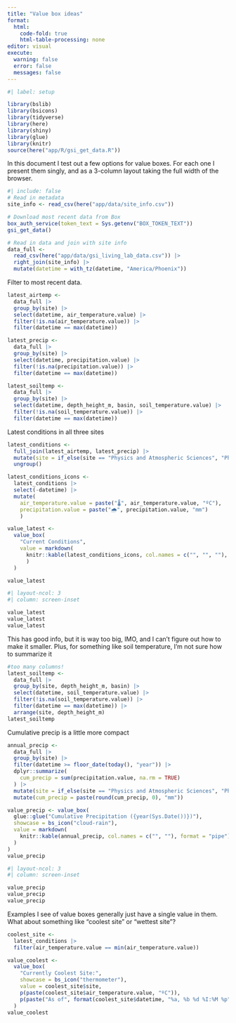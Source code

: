 ```yaml
---
title: "Value box ideas"
format: 
  html:
    code-fold: true
    html-table-processing: none
editor: visual
execute: 
  warning: false
  error: false
  messages: false
---
```


```r
#| label: setup

library(bslib)
library(bsicons)
library(tidyverse)
library(here)
library(shiny)
library(glue)
library(knitr)
source(here("app/R/gsi_get_data.R"))
```

In this document I test out a few options for value boxes.
For each one I present them singly, and as a 3-column layout taking the full width of the browser.

```r
#| include: false
# Read in metadata
site_info <- read_csv(here("app/data/site_info.csv"))

# Download most recent data from Box
box_auth_service(token_text = Sys.getenv("BOX_TOKEN_TEXT"))
gsi_get_data()

# Read in data and join with site info
data_full <- 
  read_csv(here("app/data/gsi_living_lab_data.csv")) |> 
  right_join(site_info) |> 
  mutate(datetime = with_tz(datetime, "America/Phoenix"))
```

Filter to most recent data.

```r
latest_airtemp <-
  data_full |> 
  group_by(site) |> 
  select(datetime, air_temperature.value) |> 
  filter(!is.na(air_temperature.value)) |> 
  filter(datetime == max(datetime)) 

latest_precip <-
  data_full |> 
  group_by(site) |> 
  select(datetime, precipitation.value) |> 
  filter(!is.na(precipitation.value)) |> 
  filter(datetime == max(datetime)) 

latest_soiltemp <- 
  data_full |> 
  group_by(site) |> 
  select(datetime, depth_height_m, basin, soil_temperature.value) |> 
  filter(!is.na(soil_temperature.value)) |> 
  filter(datetime == max(datetime))

```

Latest conditions in all three sites

```r
latest_conditions <- 
  full_join(latest_airtemp, latest_precip) |> 
  mutate(site = if_else(site == "Physics and Atmospheric Sciences", "Phys & Atm Sci", site)) |> 
  ungroup()

latest_conditions_icons <- 
  latest_conditions |> 
  select(-datetime) |> 
  mutate(
    air_temperature.value = paste("🌡️", air_temperature.value, "ºC"),
    precipitation.value = paste("🌧️", precipitation.value, "mm")
    ) 

value_latest <- 
  value_box(
    "Current Conditions",
    value = markdown(
      knitr::kable(latest_conditions_icons, col.names = c("", "", ""), format = "pipe")
      )
  )

value_latest

```

```r
#| layout-ncol: 3
#| column: screen-inset

value_latest
value_latest
value_latest

```

This has good info, but it is way too big, IMO, and I can't figure out how to make it smaller.
Plus, for something like soil temperature, I'm not sure how to summarize it

```r
#too many columns!
latest_soiltemp <-   
  data_full |> 
  group_by(site, depth_height_m, basin) |> 
  select(datetime, soil_temperature.value) |> 
  filter(!is.na(soil_temperature.value)) |> 
  filter(datetime == max(datetime)) |> 
  arrange(site, depth_height_m)
latest_soiltemp
```

Cumulative precip is a little more compact

```r
annual_precip <-
  data_full |> 
  group_by(site) |> 
  filter(datetime >= floor_date(today(), "year")) |> 
  dplyr::summarize(
    cum_precip = sum(precipitation.value, na.rm = TRUE)
  ) |> 
  mutate(site = if_else(site == "Physics and Atmospheric Sciences", "Phys & Atm Sci", site)) |> 
  mutate(cum_precip = paste(round(cum_precip, 0), "mm"))

value_precip <- value_box(
  glue::glue("Cumulative Precipitation ({year(Sys.Date())})"),
  showcase = bs_icon("cloud-rain"),
  value = markdown(
    knitr::kable(annual_precip, col.names = c("", ""), format = "pipe")
  )
)
value_precip
```

```r
#| layout-ncol: 3
#| column: screen-inset

value_precip
value_precip
value_precip

```

Examples I see of value boxes generally just have a single value in them.
What about something like "coolest site" or "wettest site"?

```r
coolest_site <-
  latest_conditions |>
  filter(air_temperature.value == min(air_temperature.value)) 

value_coolest <-
  value_box(
    "Currently Coolest Site:",
    showcase = bs_icon("thermometer"),
    value = coolest_site$site,
    p(paste(coolest_site$air_temperature.value, "ºC")),
    p(paste("As of", format(coolest_site$datetime, "%a, %b %d %I:%M %p")))
  )
value_coolest

```
